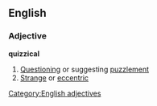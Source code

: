 ==English==
===Adjective===
'''quizzical'''
#[[Questioning]] or suggesting [[puzzlement]]
#[[Strange]] or [[eccentric]]
[[Category:English adjectives]]